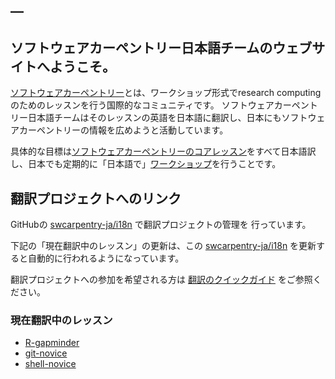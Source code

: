 ---
---

## ソフトウェアカーペントリー日本語チームのウェブサイトへようこそ。

[ソフトウェアカーペントリー](https://software-carpentry.org/)とは、ワークショップ形式でresearch computingのためのレッスンを行う国際的なコミュニティです。
ソフトウェアカーペントリー日本語チームはそのレッスンの英語を日本語に翻訳し、日本にもソフトウェアカーペントリーの情報を広めようと活動しています。

具体的な目標は[ソフトウェアカーペントリーのコアレッスン](https://software-carpentry.org/lessons/)をすべて日本語訳し、日本でも定期的に「日本語で」[ワークショップ](https://software-carpentry.org/workshops/)を行うことです。

## 翻訳プロジェクトへのリンク

GitHubの [swcarpentry-ja/i18n](https://github.com/swcarpentry-ja/i18n) で翻訳プロジェクトの管理を
行っています。

下記の「現在翻訳中のレッスン」の更新は、この
[swcarpentry-ja/i18n](https://github.com/swcarpentry-ja/i18n)
を更新すると自動的に行われるようになっています。

翻訳プロジェクトへの参加を希望される方は
[翻訳のクイックガイド](quickguide.qmd)
をご参照ください。

### 現在翻訳中のレッスン

- [R-gapminder](https://swcarpentry-ja.github.io/r-novice-gapminder/ja/)
- [git-novice](https://swcarpentry-ja.github.io/git-novice/ja/)
- [shell-novice](https://swcarpentry-ja.github.io/shell-novice/ja/)

